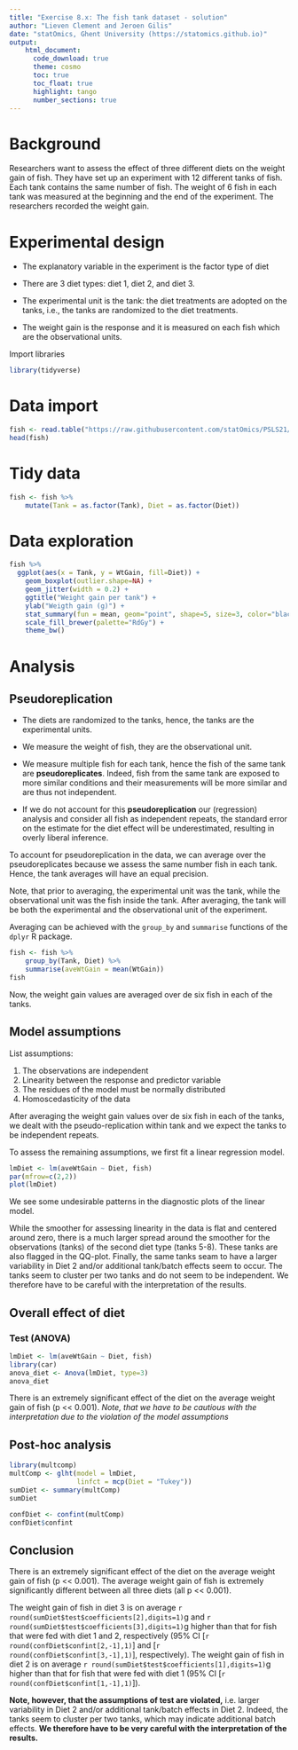 ```yaml
---
title: "Exercise 8.x: The fish tank dataset - solution"   
author: "Lieven Clement and Jeroen Gilis"
date: "statOmics, Ghent University (https://statomics.github.io)"  
output:
    html_document:
      code_download: true    
      theme: cosmo
      toc: true
      toc_float: true
      highlight: tango
      number_sections: true
---
```


# Background 

Researchers want to assess the effect of three different diets on the weight 
gain of fish. They have set up an experiment with 12 different tanks of fish. 
Each tank contains the same number of fish. The weight of 6 fish in each tank 
was measured at the beginning and the end of the experiment. The researchers 
recorded the weight gain.

# Experimental design

- The explanatory variable in the experiment is the factor type of diet

- There are 3 diet types: diet 1, diet 2, and diet 3.

- The experimental unit is the tank: the diet treatments are adopted on the 
tanks, i.e., the tanks are randomized to the diet treatments.

- The weight gain is the response and it is measured on each fish which are 
the observational units.

Import libraries

```r
library(tidyverse)
```

# Data import

```r
fish <- read.table("https://raw.githubusercontent.com/statOmics/PSLS21/data/fishTank.txt",header=TRUE)
head(fish)
```

# Tidy data

```r
fish <- fish %>%
    mutate(Tank = as.factor(Tank), Diet = as.factor(Diet))
```

# Data exploration

```r
fish %>%
  ggplot(aes(x = Tank, y = WtGain, fill=Diet)) +
    geom_boxplot(outlier.shape=NA) + 
    geom_jitter(width = 0.2) +
    ggtitle("Weight gain per tank") +
    ylab("Weigth gain (g)") + 
    stat_summary(fun = mean, geom="point", shape=5, size=3, color="black", fill="black") +
    scale_fill_brewer(palette="RdGy") +
    theme_bw()
```

# Analysis

## Pseudoreplication

- The diets are randomized to the tanks, hence, the tanks are the experimental units. 
- We measure the weight of fish, they are the observational unit. 
- We measure multiple fish for each tank, hence  the fish of the same tank are **pseudoreplicates**. Indeed, fish from the same tank are exposed to more similar conditions and their measurements will be more similar and are thus not independent. 

- If we do not account for this 
**pseudoreplication** our (regression) analysis and consider all fish as independent repeats, the standard error on the estimate for the diet effect will be underestimated, resulting in overly liberal inference.

To account for pseudoreplication in the data, we can average over the pseudoreplicates because we assess the same number fish in each tank. 
Hence, the tank averages will have an equal precision. 

Note, that prior to averaging, the experimental unit was the tank, while the
observational unit was the fish inside the tank. After averaging, the tank
will be both the experimental and the observational unit of the experiment.
 
Averaging can be achieved with the `group_by` and `summarise` functions of 
the `dplyr` R package.

```r
fish <- fish %>% 
    group_by(Tank, Diet) %>%
    summarise(aveWtGain = mean(WtGain))
fish
```

Now, the weight gain values are averaged over de six fish in each of the tanks.

## Model assumptions

List assumptions:

1. The observations are independent
2. Linearity between the response and predictor variable
3. The residues of the model must be normally distributed
4. Homoscedasticity of the data

After averaging the weight gain values over de six fish in each of the tanks,
we dealt with the pseudo-replication within tank and we expect the tanks to be independent repeats. 

To assess the remaining assumptions, we first fit a linear regression model.

```r
lmDiet <- lm(aveWtGain ~ Diet, fish)
par(mfrow=c(2,2))
plot(lmDiet)
```

We see some undesirable patterns in the diagnostic plots of the linear model.

While the smoother for assessing linearity in the data is flat and centered
around zero, there is a much larger spread around the smoother for the 
observations (tanks) of the second diet type (tanks 5-8). These tanks are
also flagged in the QQ-plot. Finally, the same tanks seam to have a larger variability in Diet 2 and/or additional tank/batch effects seem to occur. The tanks seem to cluster per two tanks and do not seem to be independent. We therefore have to be careful with the interpretation of the results.


## Overall effect of diet

### Test (ANOVA)

```r
lmDiet <- lm(aveWtGain ~ Diet, fish)
library(car)
anova_diet <- Anova(lmDiet, type=3)
anova_diet
```

There is an extremely significant effect of the diet on the average weight gain of fish (p << 0.001). 
*Note, that we have to be cautious with the interpretation due to the violation of the model assumptions*

## Post-hoc analysis

```r
library(multcomp)
multComp <- glht(model = lmDiet, 
                 linfct = mcp(Diet = "Tukey"))
sumDiet <- summary(multComp)
sumDiet
```

```r
confDiet <- confint(multComp)
confDiet$confint
```

## Conclusion

There is an extremely significant effect of the diet on the average weight gain of fish (p << 0.001). 
The average weight gain of fish is extremely significantly different between all three diets (all p << 0.001). 

The weight gain of fish in diet 3 is on average `r round(sumDiet$test$coefficients[2],digits=1)`g and `r round(sumDiet$test$coefficients[3],digits=1)`g higher than that for fish that were fed with diet 1 and 2, respectively (95% CI
[`r round(confDiet$confint[2,-1],1)`] and [`r round(confDiet$confint[3,-1],1)`], respectively).
The weight gain of fish in diet 2 is on average `r round(sumDiet$test$coefficients[1],digits=1)`g higher than that for fish that were fed with diet 1 (95% CI
[`r round(confDiet$confint[1,-1],1)`]).

**Note, however, that the assumptions of test are violated,** i.e. larger 
variability in Diet 2 and/or additional tank/batch effects in Diet 2. Indeed, the tanks 
seem to cluster per two tanks, which may indicate additional batch effects. 
**We therefore have to be very careful with the interpretation of the results.**
